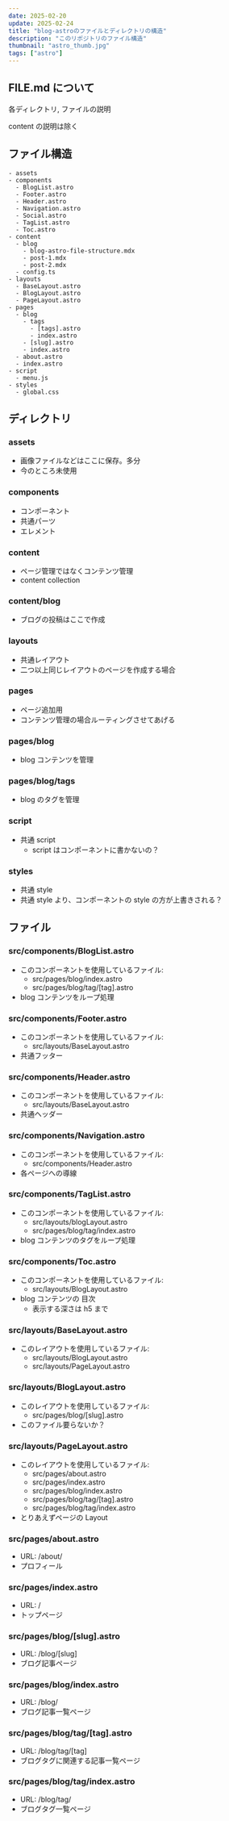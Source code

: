 ```yaml
---
date: 2025-02-20
update: 2025-02-24
title: "blog-astroのファイルとディレクトリの構造"
description: "このリポジトリのファイル構造"
thumbnail: "astro_thumb.jpg"
tags: ["astro"]
---
```


## FILE.md について

各ディレクトリ, ファイルの説明

content の説明は除く

## ファイル構造

```
- assets
- components
  - BlogList.astro
  - Footer.astro
  - Header.astro
  - Navigation.astro
  - Social.astro
  - TagList.astro
  - Toc.astro
- content
  - blog
    - blog-astro-file-structure.mdx
    - post-1.mdx
    - post-2.mdx
  - config.ts
- layouts
  - BaseLayout.astro
  - BlogLayout.astro
  - PageLayout.astro
- pages
  - blog
    - tags
      - [tags].astro
      - index.astro
    - [slug].astro
    - index.astro
  - about.astro
  - index.astro
- script
  - menu.js
- styles
  - global.css
```

## ディレクトリ

### assets

- 画像ファイルなどはここに保存。多分
- 今のところ未使用

### components

- コンポーネント
- 共通パーツ
- エレメント

### content

- ページ管理ではなくコンテンツ管理
- content collection

### content/blog

- ブログの投稿はここで作成

### layouts

- 共通レイアウト
- 二つ以上同じレイアウトのページを作成する場合

### pages

- ページ追加用
- コンテンツ管理の場合ルーティングさせてあげる

### pages/blog

- blog コンテンツを管理

### pages/blog/tags

- blog のタグを管理

### script

- 共通 script
  - script はコンポーネントに書かないの？

### styles

- 共通 style
- 共通 style より、コンポーネントの style の方が上書きされる？

## ファイル

### src/components/BlogList.astro

- このコンポーネントを使用しているファイル:
  - src/pages/blog/index.astro
  - src/pages/blog/tag/[tag].astro
- blog コンテンツをループ処理

### src/components/Footer.astro

- このコンポーネントを使用しているファイル:
  - src/layouts/BaseLayout.astro
- 共通フッター

### src/components/Header.astro

- このコンポーネントを使用しているファイル:
  - src/layouts/BaseLayout.astro
- 共通ヘッダー

### src/components/Navigation.astro

- このコンポーネントを使用しているファイル:
  - src/components/Header.astro
- 各ページへの導線

### src/components/TagList.astro

- このコンポーネントを使用しているファイル:
  - src/layouts/blogLayout.astro
  - src/pages/blog/tag/index.astro
- blog コンテンツのタグをループ処理

### src/components/Toc.astro

- このコンポーネントを使用しているファイル:
  - src/layouts/BlogLayout.astro
- blog コンテンツの 目次
  - 表示する深さは h5 まで

### src/layouts/BaseLayout.astro

- このレイアウトを使用しているファイル:
  - src/layouts/BlogLayout.astro
  - src/layouts/PageLayout.astro

### src/layouts/BlogLayout.astro

- このレイアウトを使用しているファイル:
  - src/pages/blog/[slug].astro
- このファイル要らないか？

### src/layouts/PageLayout.astro

- このレイアウトを使用しているファイル:
  - src/pages/about.astro
  - src/pages/index.astro
  - src/pages/blog/index.astro
  - src/pages/blog/tag/[tag].astro
  - src/pages/blog/tag/index.astro
- とりあえずページの Layout

### src/pages/about.astro

- URL: /about/
- プロフィール

### src/pages/index.astro

- URL: /
- トップページ

### src/pages/blog/[slug].astro

- URL: /blog/[slug]
- ブログ記事ページ

### src/pages/blog/index.astro

- URL: /blog/
- ブログ記事一覧ページ

### src/pages/blog/tag/[tag].astro

- URL: /blog/tag/[tag]
- ブログタグに関連する記事一覧ページ

### src/pages/blog/tag/index.astro

- URL: /blog/tag/
- ブログタグ一覧ページ
